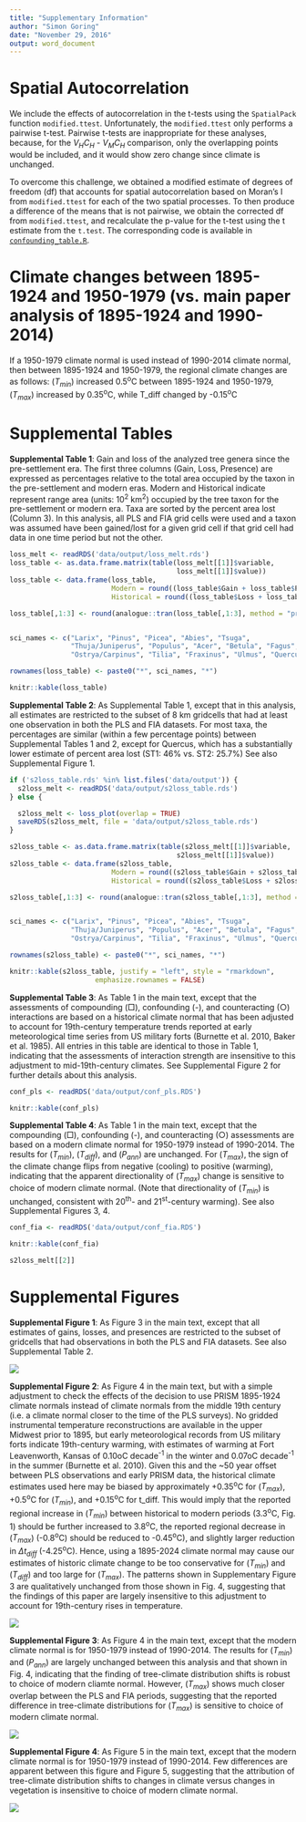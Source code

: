 ```yaml
---
title: "Supplementary Information"
author: "Simon Goring"
date: "November 29, 2016"
output: word_document
---
```


# Spatial Autocorrelation

We include the effects of autocorrelation in the t-tests using the `SpatialPack` function `modified.ttest`. Unfortunately, the `modified.ttest` only performs a pairwise t-test.  Pairwise t-tests are inappropriate for these analyses, because, for the $V_{H}C_{H}$ - $V_{M}C_{H}$ comparison, only the overlapping points would be included, and it would show zero change since climate is unchanged.

To overcome this challenge, we obtained a modified estimate of degrees of freedom (df) that accounts for spatial autocorrelation based on Moran's I from `modified.ttest` for each of the two spatial processes. To then produce a difference of the means that is not pairwise, we obtain the corrected df from `modified.ttest`, and recalculate the p-value for the t-test using the t estimate from the `t.test`. The corresponding code is available in [`confounding_table.R`](https://github.com/PalEON-Project/Composition_Climate/blob/master/R/confounding_table.R).

# Climate changes between 1895-1924 and 1950-1979  (vs. main paper analysis of 1895-1924 and 1990-2014)

If a 1950-1979 climate normal is used instead of 1990-2014 climate normal, then between 1895-1924 and 1950-1979, the regional climate changes are as follows: ($T_{min}$) increased 0.5^o^C between 1895-1924 and 1950-1979, ($T_{max}$) increased by 0.35^o^C, while T_diff changed by -0.15^o^C

# Supplemental Tables
**Supplemental Table 1**:  Gain and loss of the analyzed tree genera since the pre-settlement era. The first three columns (Gain, Loss, Presence) are expressed as percentages relative to the total area occupied by the taxon in the pre-settlement and modern eras. Modern and Historical indicate represent range area (units: 10^2^ km^2^) occupied by the tree taxon for the pre-settlement or modern era. Taxa are sorted by the percent area lost (Column 3).  In this analysis, all PLS and FIA grid cells were used and a taxon was assumed have been gained/lost for a given grid cell if that grid cell had data in one time period but not the other.

```r

loss_melt <- readRDS('data/output/loss_melt.rds')
loss_table <- as.data.frame.matrix(table(loss_melt[[1]]$variable,
                                         loss_melt[[1]]$value))
loss_table <- data.frame(loss_table,
                         Modern = round((loss_table$Gain + loss_table$Presence) * .064, 0),
                         Historical = round((loss_table$Loss + loss_table$Presence ) * .064, 0))

loss_table[,1:3] <- round(analogue::tran(loss_table[,1:3], method = "proportion") * 100,1)


sci_names <- c("Larix", "Pinus", "Picea", "Abies", "Tsuga",
               "Thuja/Juniperus", "Populus", "Acer", "Betula", "Fagus",
               "Ostrya/Carpinus", "Tilia", "Fraxinus", "Ulmus", "Quercus")

rownames(loss_table) <- paste0("*", sci_names, "*")

knitr::kable(loss_table)

```

**Supplemental Table 2**:  As Supplemental Table 1, except that in this analysis, all estimates are restricted to the subset of 8 km gridcells that had at least one observation in both the PLS and FIA datasets.  For most taxa, the percentages are similar (within a few percentage points) between Supplemental Tables 1 and 2, except for Quercus, which has a substantially lower estimate of percent area lost (ST1: 46% vs. ST2: 25.7%)  See also Supplemental Figure 1.  

```r

if ('s2loss_table.rds' %in% list.files('data/output')) {
  s2loss_melt <- readRDS('data/output/s2loss_table.rds')
} else {

  s2loss_melt <- loss_plot(overlap = TRUE)
  saveRDS(s2loss_melt, file = 'data/output/s2loss_table.rds')
}

s2loss_table <- as.data.frame.matrix(table(s2loss_melt[[1]]$variable,
                                         s2loss_melt[[1]]$value))
s2loss_table <- data.frame(s2loss_table,
                         Modern = round((s2loss_table$Gain + s2loss_table$Presence) * .064, 0),
                         Historical = round((s2loss_table$Loss + s2loss_table$Presence ) * .064, 0))

s2loss_table[,1:3] <- round(analogue::tran(s2loss_table[,1:3], method = "proportion") * 100,1)


sci_names <- c("Larix", "Pinus", "Picea", "Abies", "Tsuga",
               "Thuja/Juniperus", "Populus", "Acer", "Betula", "Fagus",
               "Ostrya/Carpinus", "Tilia", "Fraxinus", "Ulmus", "Quercus")

rownames(s2loss_table) <- paste0("*", sci_names, "*")

knitr::kable(s2loss_table, justify = "left", style = "rmarkdown",
                     emphasize.rownames = FALSE)

```

<!-- COM: scientific names needed in ST3 -->

**Supplemental Table 3**:  As Table 1 in the main text, except that the assessments of compounding (□), confounding (-), and counteracting (○) interactions are based on a historical climate normal that has been adjusted to account for 19th-century temperature trends reported at early meteorological time series from US military forts (Burnette et al. 2010, Baker et al. 1985).  All entries in this table are identical to those in Table 1, indicating that the assessments of interaction strength are insensitive to this adjustment to mid-19th-century climates. See Supplemental Figure 2 for further details about this analysis.

```r

conf_pls <- readRDS('data/output/conf_pls.RDS')

knitr::kable(conf_pls)
```

<!-- COM: ST4: scientific names needed -->
<!-- COM: ST4: Correct column names and formatting for climate variables.  e.g. ppt should be PAnn -->
<!-- COM: Correct formatting for variable names in text.  I have tried to do this where I have seen them, but may have missed some variables.   -->
<!-- COM: For TMax, why does the sign of the vegetation change flip from negative to positive between Table 1 and this Supp Table 4?  I can understand why the sign of the climate change would alter as we play around with different climate normals, but the sign of the vegetation change should be stable.  The other climate variables seem to be unaffected.  This may be the bug you mentioned by email.   -->
**Supplemental Table 4**: As Table 1 in the main text, except that the compounding (□), confounding (-), and counteracting (○) assessments are based on a modern climate normal for 1950-1979 instead of 1990-2014. The results for ($T_{min}$), ($T_{diff}$), and ($P_{ann}$) are unchanged. For ($T_{max}$), the sign of the climate change flips from negative (cooling) to positive (warming), indicating that the apparent directionality of ($T_{max}$) change is sensitive to choice of modern climate normal.  (Note that directionality of ($T_{min}$) is unchanged, consistent with 20^th^- and 21^st^-century warming).   See also Supplemental Figures 3, 4.

```r

conf_fia <- readRDS('data/output/conf_fia.RDS')

knitr::kable(conf_fia)
```


```r

s2loss_melt[[2]]

```

# Supplemental Figures
**Supplemental Figure 1**:  As Figure 3 in the main text, except that all estimates of gains, losses, and presences are restricted to the subset of gridcells that had observations in both the PLS and FIA datasets.  See also Supplemental Table 2.

![](figures/boxplot_corrected_pls.png)

**Supplemental Figure 2**:  As Figure 4 in the main text, but with a simple adjustment to check the effects of the decision to use PRISM 1895-1924 climate normals instead of climate normals from the middle 19th century (i.e. a climate normal closer to the time of the PLS surveys).  No gridded instrumental temperature reconstructions are available in the upper Midwest prior to 1895, but early meteorological records from US military forts indicate 19th-century warming, with estimates of  warming at Fort Leavenworth, Kansas of 0.10oC decade^-1^ in the winter and 0.07oC decade^-1^ in the summer (Burnette et al. 2010).  Given this and the ~50 year offset between PLS observations and early PRISM data, the historical climate estimates used here may be biased by approximately +0.35^o^C for ($T_{max}$), +0.5^o^C for ($T_{min}$), and +0.15^o^C for t_diff. This would imply that the reported regional increase in ($T_{min}$) between historical to modern periods (3.3^o^C, Fig. 1) should be further increased to 3.8^o^C, the reported regional decrease in ($T_{max}$)  (-0.8^o^C) should be reduced to -0.45^o^C), and slightly larger reduction in $\Delta t_{diff}$ (-4.25^o^C). Hence, using a 1895-2024 climate normal may cause our estimates of historic climate change to be too conservative for ($T_{min}$) and ($T_{diff}$) and too large for ($T_{max}$).  The patterns shown in Supplementary Figure 3 are qualitatively unchanged from those shown in Fig. 4, suggesting that the findings of this paper are largely insensitive to this adjustment to account for 19th-century rises in temperature.

![](figures/boxplot_corrected_fia.png)

**Supplemental Figure 3**:  As Figure 4 in the main text, except that the modern climate normal is for 1950-1979 instead of 1990-2014. The results for ($T_{min}$) and ($P_{ann}$) are largely unchanged between this analysis and that shown in Fig. 4, indicating that the finding of tree-climate distribution shifts is robust to choice of modern cliamte normal.  However, ($T_{max}$) shows much closer overlap between the PLS and FIA periods, suggesting that the reported difference in tree-climate distributions for ($T_{max}$) is sensitive to choice of modern climate normal.

![](figures/hellinger_pls.png)

**Supplemental Figure 4**:  As Figure 5 in the main text, except that the modern climate normal is for 1950-1979 instead of 1990-2014.  Few differences are apparent between this figure and Figure 5, suggesting that the attribution of tree-climate distribution shifts to changes in climate versus changes in vegetation is insensitive to choice of modern climate normal.

![](figures/hellinger_fia.png)
